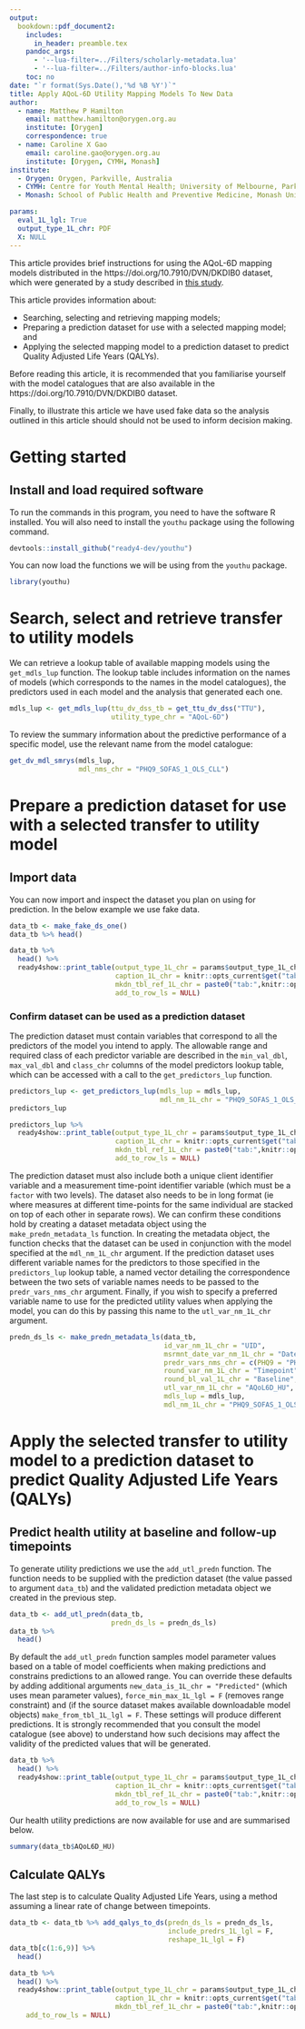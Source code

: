 ```yaml
---
output: 
  bookdown::pdf_document2:
    includes:
      in_header: preamble.tex
    pandoc_args:
      - '--lua-filter=../Filters/scholarly-metadata.lua'
      - '--lua-filter=../Filters/author-info-blocks.lua'
    toc: no
date: "`r format(Sys.Date(),'%d %B %Y')`"
title: Apply AQoL-6D Utility Mapping Models To New Data
author:
  - name: Matthew P Hamilton
    email: matthew.hamilton@orygen.org.au
    institute: [Orygen]
    correspondence: true
  - name: Caroline X Gao
    email: caroline.gao@orygen.org.au
    institute: [Orygen, CYMH, Monash]
institute:
  - Orygen: Orygen, Parkville, Australia
  - CYMH: Centre for Youth Mental Health; University of Melbourne, Parkville, Australia
  - Monash: School of Public Health and Preventive Medicine, Monash University, Clayton, Australia

params:
  eval_1L_lgl: True
  output_type_1L_chr: PDF
  X: NULL
---
```


This article provides brief instructions for using the AQoL-6D mapping models distributed in the https://doi.org/10.7910/DVN/DKDIB0 dataset, which were generated by a study described in [this study](https://www.medrxiv.org/content/10.1101/2021.07.07.21260129v2.full). 

This article provides information about:

- Searching, selecting and retrieving mapping models;
- Preparing a prediction dataset for use with a selected mapping model; and
- Applying the selected mapping model to a prediction dataset to predict Quality Adjusted Life Years (QALYs).

Before reading this article, it is recommended that you familiarise yourself with the model catalogues that are also available in the https://doi.org/10.7910/DVN/DKDIB0 dataset.

Finally, to illustrate this article we have used fake data so the analysis outlined in this article should should not be used to inform decision making.

# Getting started
## Install and load required software
To run the commands in this program, you need to have the software R installed. You will also need to install the `youthu` package using the following command.

```r
devtools::install_github("ready4-dev/youthu") 
```

You can now load the functions we will be using from the `youthu` package.

```r
library(youthu)
```

# Search, select and retrieve transfer to utility models
We can retrieve a lookup table of available mapping models using the `get_mdls_lup` function. The lookup table includes information on the names of models (which corresponds to the names in the model catalogues), the predictors used in each model and the analysis that generated each one.

```r
mdls_lup <- get_mdls_lup(ttu_dv_dss_tb = get_ttu_dv_dss("TTU"),
                         utility_type_chr = "AQoL-6D")
```

To review the summary information about the predictive performance of a specific model, use the relevant name from the model catalogue:

```r
get_dv_mdl_smrys(mdls_lup,
                 mdl_nms_chr = "PHQ9_SOFAS_1_OLS_CLL")
```

# Prepare a prediction dataset for use with a selected transfer to utility model

## Import data
You can now import and inspect the dataset you plan on using for prediction. In the below example we use fake data.

```r
data_tb <- make_fake_ds_one()
data_tb %>% head()
```
```r
data_tb %>% 
  head() %>%
  ready4show::print_table(output_type_1L_chr = params$output_type_1L_chr,
                          caption_1L_chr = knitr::opts_current$get("tab.cap"),
                          mkdn_tbl_ref_1L_chr = paste0("tab:",knitr::opts_current$get("tab.id")),
                          add_to_row_ls = NULL) 
```

### Confirm dataset can be used as a prediction dataset
The prediction dataset must contain variables that correspond to all the predictors of the model you intend to apply. The allowable range and required class of each predictor variable are described in the `min_val_dbl`,	`max_val_dbl` and	`class_chr` columns of the model predictors lookup table, which can be accessed with a call to the `get_predictors_lup` function.

```r
predictors_lup <- get_predictors_lup(mdls_lup = mdls_lup,
                                     mdl_nm_1L_chr = "PHQ9_SOFAS_1_OLS_CLL")
predictors_lup
```

```r
predictors_lup %>% 
  ready4show::print_table(output_type_1L_chr = params$output_type_1L_chr,
                          caption_1L_chr = knitr::opts_current$get("tab.cap"),
                          mkdn_tbl_ref_1L_chr = paste0("tab:",knitr::opts_current$get("tab.id")),
                          add_to_row_ls = NULL) 
```

The prediction dataset must also include both a unique client identifier variable and a measurement time-point identifier variable (which must be a `factor`{.R} with two levels). The dataset also needs to be in long format (ie where measures at different time-points for the same individual are stacked on top of each other in separate rows). We can confirm these conditions hold by creating a dataset metadata object using the `make_predn_metadata_ls` function. In creating the metadata object, the function checks that the dataset can be used in conjunction with the model specified at the `mdl_nm_1L_chr` argument. If the prediction dataset uses different variable names for the predictors to those specified in the `predictors_lup`{.R} lookup table, a named vector detailing the correspondence between the two sets of variable names needs to be passed to the `predr_vars_nms_chr` argument. Finally, if you wish to specify a preferred variable name to use for the predicted utility values when applying the model, you can do this by passing this name to the `utl_var_nm_1L_chr` argument.

```r
predn_ds_ls <- make_predn_metadata_ls(data_tb,
                                      id_var_nm_1L_chr = "UID",
                                      msrmnt_date_var_nm_1L_chr = "Date",
                                      predr_vars_nms_chr = c(PHQ9 = "PHQ_total",SOFAS = "SOFAS_total"),
                                      round_var_nm_1L_chr = "Timepoint",
                                      round_bl_val_1L_chr = "Baseline",
                                      utl_var_nm_1L_chr = "AQoL6D_HU",
                                      mdls_lup = mdls_lup,
                                      mdl_nm_1L_chr = "PHQ9_SOFAS_1_OLS_CLL")
```


# Apply the selected transfer to utility model to a prediction dataset to predict Quality Adjusted Life Years (QALYs)

## Predict health utility at baseline and follow-up timepoints
To generate utility predictions we use the `add_utl_predn`{.R} function. The function needs to be supplied with the prediction dataset (the value passed to argument `data_tb`) and the validated prediction metadata object we created in the previous step. 

```r
data_tb <- add_utl_predn(data_tb,
                         predn_ds_ls = predn_ds_ls)
data_tb %>% 
  head()
```

By default the `add_utl_predn`{.R} function samples model parameter values based on a table of model coefficients when making predictions and constrains predictions to an allowed range. You can override these defaults by adding additional arguments `new_data_is_1L_chr = "Predicted"` (which uses mean parameter values), `force_min_max_1L_lgl = F` (removes range constraint) and (if the source dataset makes available downloadable model objects) `make_from_tbl_1L_lgl = F`. These settings will produce different predictions. It is strongly recommended that you consult the model catalogue (see above) to understand how such decisions may affect the validity of the predicted values that will be generated.


```r
data_tb %>% 
  head() %>%
  ready4show::print_table(output_type_1L_chr = params$output_type_1L_chr,
                          caption_1L_chr = knitr::opts_current$get("tab.cap"),
                          mkdn_tbl_ref_1L_chr = paste0("tab:",knitr::opts_current$get("tab.id")),
                          add_to_row_ls = NULL) 
```

Our health utility predictions are now available for use and are summarised below.

```r
summary(data_tb$AQoL6D_HU)
```

## Calculate QALYs
The last step is to calculate Quality Adjusted Life Years, using a method assuming a linear rate of change between timepoints.

```r
data_tb <- data_tb %>% add_qalys_to_ds(predn_ds_ls = predn_ds_ls,
                                       include_predrs_1L_lgl = F,
                                       reshape_1L_lgl = F)
data_tb[c(1:6,9)] %>% 
  head() 
```

```r
data_tb %>% 
  head() %>%
  ready4show::print_table(output_type_1L_chr = params$output_type_1L_chr,
                          caption_1L_chr = knitr::opts_current$get("tab.cap"),
                          mkdn_tbl_ref_1L_chr = paste0("tab:",knitr::opts_current$get("tab.id")),
    add_to_row_ls = NULL) 
```